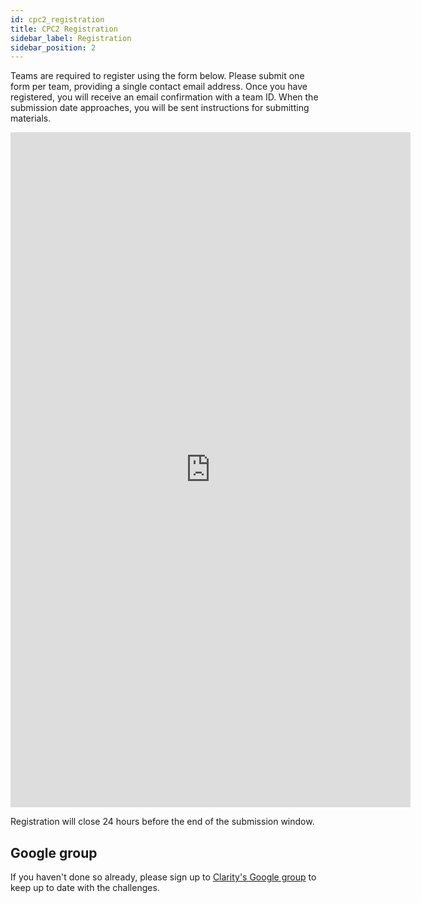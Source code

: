 ```yaml
---
id: cpc2_registration
title: CPC2 Registration
sidebar_label: Registration
sidebar_position: 2
---
```


Teams are required to register using the form below. Please submit one form per team, providing a single contact email address. Once you have registered, you will receive an email confirmation with a team ID. When the submission date approaches, you will be sent instructions for submitting materials.

<iframe src="https://docs.google.com/forms/d/e/1FAIpQLSdiCa7y8_tuAaU2Cmad_gPKzjDdRyXFCxIqWeu6_W_oCjbBJA/viewform?embedded=true" width="640" height="1080" frameborder="0" marginheight="0" marginwidth="0">Loading…</iframe>

Registration will close 24 hours before the end of the submission window.

## Google group

If you haven't done so already, please sign up to [Clarity's Google group](https://groups.google.com/forum/#!forum/clarity-challenge) to keep up to date with the challenges.
